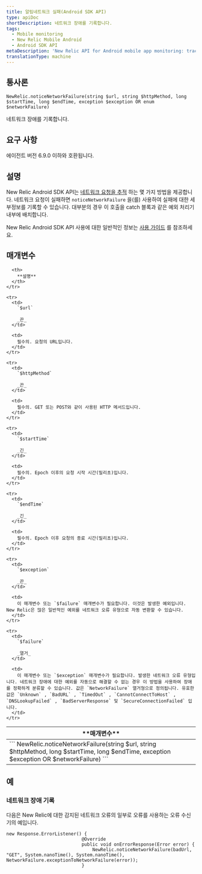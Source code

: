 ```yaml
---
title: 알림네트워크 실패(Android SDK API)
type: apiDoc
shortDescription: 네트워크 장애를 기록합니다.
tags:
  - Mobile monitoring
  - New Relic Mobile Android
  - Android SDK API
metaDescription: 'New Relic API for Android mobile app monitoring: track network failures.'
translationType: machine
---
```


## 통사론

```
NewRelic.noticeNetworkFailure(string $url, string $httpMethod, long $startTime, long $endTime, exception $exception OR enum $networkFailure)
```

네트워크 장애를 기록합니다.

## 요구 사항

에이전트 버전 6.9.0 이하와 호환됩니다.

## 설명

New Relic Android SDK API는 [네트워크 요청을 추적](/docs/mobile-monitoring/new-relic-mobile-android/android-sdk-api/noticehttptransaction-android-agent-api) 하는 몇 가지 방법을 제공합니다. 네트워크 요청이 실패하면 `noticeNetworkFailure` 을(를) 사용하여 실패에 대한 세부정보를 기록할 수 있습니다. 대부분의 경우 이 호출을 catch 블록과 같은 예외 처리기 내부에 배치합니다.

New Relic Android SDK API 사용에 대한 일반적인 정보는 [사용 가이드](/docs/mobile-monitoring/new-relic-mobile-android/install-configure/work-android-sdk-api) 를 참조하세요.

## 매개변수

<table>
  <thead>
    <tr>
      <th width={200}>
        **매개변수**
      </th>

      <th>
        **설명**
      </th>
    </tr>
  </thead>

  <tbody>
    <tr>
      <td colSpan={2}>
        ```
        NewRelic.noticeNetworkFailure(string $url, string $httpMethod, long $startTime, long $endTime, exception $exception OR $networkFailure)
        ```
      </td>
    </tr>

    <tr>
      <td>
        `$url`

        _끈_
      </td>

      <td>
        필수의. 요청의 URL입니다.
      </td>
    </tr>

    <tr>
      <td>
        `$httpMethod`

        _끈_
      </td>

      <td>
        필수의. GET 또는 POST와 같이 사용된 HTTP 메서드입니다.
      </td>
    </tr>

    <tr>
      <td>
        `$startTime`

        _긴_
      </td>

      <td>
        필수의. Epoch 이후의 요청 시작 시간(밀리초)입니다.
      </td>
    </tr>

    <tr>
      <td>
        `$endTime`

        _긴_
      </td>

      <td>
        필수의. Epoch 이후 요청의 종료 시간(밀리초)입니다.
      </td>
    </tr>

    <tr>
      <td>
        `$exception`

        _끈_
      </td>

      <td>
        이 매개변수 또는 `$failure` 매개변수가 필요합니다. 이것은 발생한 예외입니다. New Relic은 많은 일반적인 예외를 네트워크 오류 유형으로 자동 변환할 수 있습니다.
      </td>
    </tr>

    <tr>
      <td>
        `$failure`

        _열거_
      </td>

      <td>
        이 매개변수 또는 `$exception` 매개변수가 필요합니다. 발생한 네트워크 오류 유형입니다. 네트워크 장애에 대한 예외를 자동으로 해결할 수 없는 경우 이 방법을 사용하여 장애를 정확하게 분류할 수 있습니다. 값은 `NetworkFailure` 열거형으로 정의됩니다. 유효한 값은 `Unknown` , `BadURL` , `TimedOut` , `CannotConnectToHost` , `DNSLookupFailed` , `BadServerResponse` 및 `SecureConnectionFailed` 입니다.
      </td>
    </tr>
  </tbody>
</table>

## 예

### 네트워크 장애 기록

다음은 New Relic에 대한 감지된 네트워크 오류의 일부로 오류를 사용하는 오류 수신기의 예입니다.

```
new Response.ErrorListener() {
                            @Override
                            public void onErrorResponse(Error error) {
                                NewRelic.noticeNetworkFailure(badUrl, "GET", System.nanoTime(), System.nanoTime(), NetworkFailure.exceptionToNetworkFailure(error));
                            }
```
